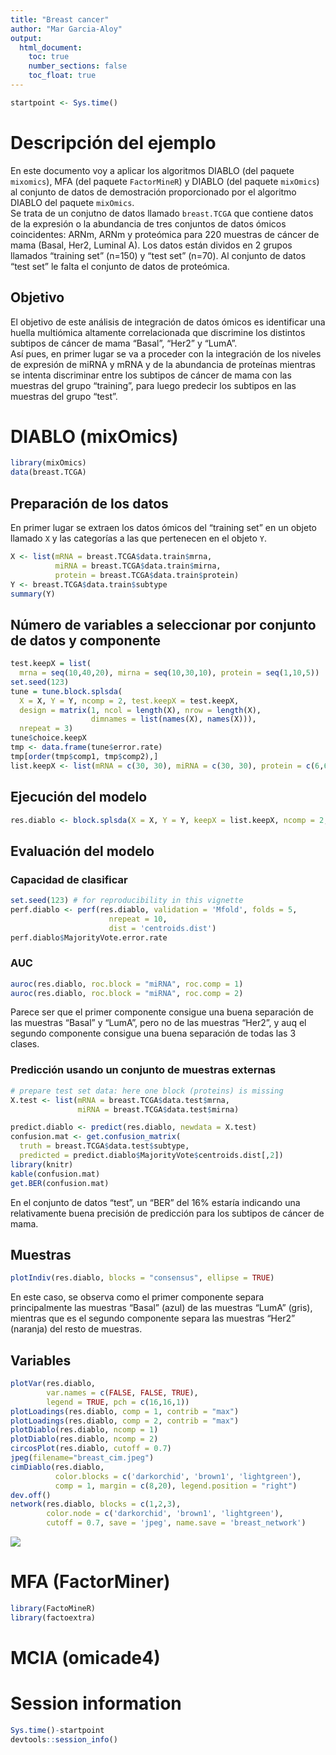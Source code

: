```yaml
---
title: "Breast cancer"
author: "Mar Garcia-Aloy"
output: 
  html_document:
    toc: true
    number_sections: false
    toc_float: true
---
```


```r
startpoint <- Sys.time()
```

# Descripción del ejemplo 

En este documento voy a aplicar los algoritmos DIABLO (del paquete `mixomics`), MFA (del paquete `FactorMineR`) y DIABLO (del paquete `mixOmics`) al conjunto de datos de demostración proporcionado por el algoritmo DIABLO del paquete `mixOmics`.  
Se trata de un conjutno de datos llamado `breast.TCGA` que contiene datos de la expresión o la abundancia de tres conjuntos de datos ómicos coincidentes: ARNm, ARNm y proteómica para 220 muestras de cáncer de mama (Basal, Her2, Luminal A). Los datos están dividos en 2 grupos llamados "training set" (n=150) y "test set" (n=70). Al conjunto de datos "test set" le falta el conjunto de datos de proteómica.


## Objetivo

El objetivo de este análisis de integración de datos ómicos es identificar una huella multiómica altamente correlacionada que discrimine los distintos subtipos de cáncer de mama “Basal”, “Her2” y “LumA”.  
Así pues, en primer lugar se va a proceder con la integración de los niveles de expresión de miRNA y mRNA y de la abundancia de proteínas mientras se intenta discriminar entre los subtipos de cáncer de mama con las muestras del grupo “training”, para luego predecir los subtipos en las muestras del grupo “test”.


# DIABLO (mixOmics)

```r
library(mixOmics)
data(breast.TCGA)
```

## Preparación de los datos

En primer lugar se extraen los datos ómicos del "training set" en un objeto llamado `X` y las categorías a las que pertenecen en el objeto `Y`.

```r
X <- list(mRNA = breast.TCGA$data.train$mrna, 
          miRNA = breast.TCGA$data.train$mirna, 
          protein = breast.TCGA$data.train$protein)
Y <- breast.TCGA$data.train$subtype
summary(Y)
```

## Número de variables a seleccionar por conjunto de datos y componente

```r
test.keepX = list(
  mrna = seq(10,40,20), mirna = seq(10,30,10), protein = seq(1,10,5))
set.seed(123)
tune = tune.block.splsda(
  X = X, Y = Y, ncomp = 2, test.keepX = test.keepX, 
  design = matrix(1, ncol = length(X), nrow = length(X), 
                  dimnames = list(names(X), names(X))), 
  nrepeat = 3)
tune$choice.keepX
tmp <- data.frame(tune$error.rate)
tmp[order(tmp$comp1, tmp$comp2),]
list.keepX <- list(mRNA = c(30, 30), miRNA = c(30, 30), protein = c(6,6))
```


## Ejecución del modelo

```r
res.diablo <- block.splsda(X = X, Y = Y, keepX = list.keepX, ncomp = 2, scale = TRUE, mode = "regression")
```

## Evaluación del modelo

### Capacidad de clasificar

```r
set.seed(123) # for reproducibility in this vignette
perf.diablo <- perf(res.diablo, validation = 'Mfold', folds = 5, 
                      nrepeat = 10, 
                      dist = 'centroids.dist')
perf.diablo$MajorityVote.error.rate
```

### AUC

```r
auroc(res.diablo, roc.block = "miRNA", roc.comp = 1)
auroc(res.diablo, roc.block = "miRNA", roc.comp = 2)
```

Parece ser que el primer componente consigue una buena separación de las muestras "Basal" y "LumA", pero no de las muestras "Her2", y auq el segundo componente consigue una buena separación de todas las 3 clases.

### Predicción usando un conjunto de muestras externas

```r
# prepare test set data: here one block (proteins) is missing
X.test <- list(mRNA = breast.TCGA$data.test$mrna, 
               miRNA = breast.TCGA$data.test$mirna)

predict.diablo <- predict(res.diablo, newdata = X.test)
confusion.mat <- get.confusion_matrix(
  truth = breast.TCGA$data.test$subtype, 
  predicted = predict.diablo$MajorityVote$centroids.dist[,2])
library(knitr)
kable(confusion.mat)
get.BER(confusion.mat)
```

En el conjunto de datos “test”, un “BER” del 16% estaría indicando una relativamente buena precisión de predicción para los subtipos de cáncer de mama.

## Muestras

```r
plotIndiv(res.diablo, blocks = "consensus", ellipse = TRUE)
```

En este caso, se observa como el primer componente separa principalmente las muestras "Basal" (azul) de las muestras "LumA" (gris), mientras que es el segundo componente separa las muestras "Her2" (naranja) del resto de muestras.

## Variables

```r
plotVar(res.diablo, 
        var.names = c(FALSE, FALSE, TRUE), 
        legend = TRUE, pch = c(16,16,1))
plotLoadings(res.diablo, comp = 1, contrib = "max")
plotLoadings(res.diablo, comp = 2, contrib = "max")
plotDiablo(res.diablo, ncomp = 1)
plotDiablo(res.diablo, ncomp = 2)
circosPlot(res.diablo, cutoff = 0.7)
jpeg(filename="breast_cim.jpeg")
cimDiablo(res.diablo, 
          color.blocks = c('darkorchid', 'brown1', 'lightgreen'), 
          comp = 1, margin = c(8,20), legend.position = "right")
dev.off()
network(res.diablo, blocks = c(1,2,3),
        color.node = c('darkorchid', 'brown1', 'lightgreen'), 
        cutoff = 0.7, save = 'jpeg', name.save = 'breast_network')
```
![](/Users/lenovo/Documents/GitHub/UOC_TFM_omicsintegration/breast_cim.jpeg)



# MFA (FactorMiner)

```r
library(FactoMineR)
library(factoextra)
```


# MCIA (omicade4)

# Session information

```r
Sys.time()-startpoint
devtools::session_info()
```
